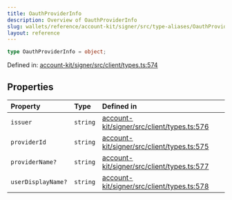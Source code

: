 ```yaml
---
title: OauthProviderInfo
description: Overview of OauthProviderInfo
slug: wallets/reference/account-kit/signer/src/type-aliases/OauthProviderInfo
layout: reference
---
```


```ts
type OauthProviderInfo = object;
```

Defined in: [account-kit/signer/src/client/types.ts:574](https://github.com/alchemyplatform/aa-sdk/blob/49e74eee8606f480b200b4612d00d950da8a8742/account-kit/signer/src/client/types.ts#L574)

## Properties

| Property                                      | Type     | Defined in                                                                                                                                                                        |
| :-------------------------------------------- | :------- | :-------------------------------------------------------------------------------------------------------------------------------------------------------------------------------- |
| <a id="issuer" /> `issuer`                    | `string` | [account-kit/signer/src/client/types.ts:576](https://github.com/alchemyplatform/aa-sdk/blob/49e74eee8606f480b200b4612d00d950da8a8742/account-kit/signer/src/client/types.ts#L576) |
| <a id="providerid" /> `providerId`            | `string` | [account-kit/signer/src/client/types.ts:575](https://github.com/alchemyplatform/aa-sdk/blob/49e74eee8606f480b200b4612d00d950da8a8742/account-kit/signer/src/client/types.ts#L575) |
| <a id="providername" /> `providerName?`       | `string` | [account-kit/signer/src/client/types.ts:577](https://github.com/alchemyplatform/aa-sdk/blob/49e74eee8606f480b200b4612d00d950da8a8742/account-kit/signer/src/client/types.ts#L577) |
| <a id="userdisplayname" /> `userDisplayName?` | `string` | [account-kit/signer/src/client/types.ts:578](https://github.com/alchemyplatform/aa-sdk/blob/49e74eee8606f480b200b4612d00d950da8a8742/account-kit/signer/src/client/types.ts#L578) |
